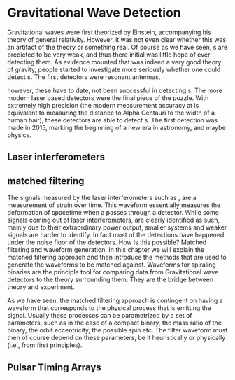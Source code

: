 # Gravitational Wave Detection

Gravitational waves were first theorized by Einstein, accompanying his theory of general relativity. However, it was not even clear whether this was an artifact of the theory or something real. Of course as we have seen, \acr{gw}s are predicted to be very weak, and thus there initial was little hope of ever detecting them. As evidence mounted that \acr{gr} was indeed a very good theory of gravity, people started to investigate more seriously whether one could detect \acr{gw}s. The first detectors were resonant antennas, 

   however, these have to date, not been successful in detecting \acr{gw}s. The more modern laser based detectors were the final piece of the puzzle. With extremely high precision (the modern measurement accuracy at \acr{ligo} is equivalent to measuring the distance to Alpha Centauri to the width of a human hair), these detectors are able to detect \acr{gw}s. The first detection was made in 2015, marking the beginning of a new era in astronomy, and maybe physics.

## Laser interferometers

### \acr{ligo} {#sec-ligo}

### \acr{lisa}

## matched filtering

The signals measured by the laser interferometers such as \acr{ligo}, are a measurement of strain over time. This waveform essentially measures the deformation of spacetime when a \acr{gw} passes through a detector. While some \acr{gw} signals coming out of laser interferometers, are clearly identified as such, mainly due to their extraordinary power output, smaller systems and weaker signals are harder to identify. In fact most of the detections have happened under the noise floor of the detectors. How is this possible? Matched filtering and waveform generation. In this chapter we will explain the matched filtering approach and then introduce the methods that are used to generate the waveforms to be matched against. Waveforms for spiraling binaries are the principle tool for comparing data from Gravitational wave detectors to the theory surrounding them. They are the bridge between theory and experiment. 

As we have seen, the matched filtering approach is contingent on having a waveform that corresponds to the physical process that is emitting the signal. Usually these processes can be parametrized by a set of parameters, such as in the case of a compact binary, the mass ratio of the binary, the orbit eccentricity, the possible spin etc. The filter waveform must then of course depend on these parameters, be it heuristically or physically (i.e., from first principles). 



## Pulsar Timing Arrays





